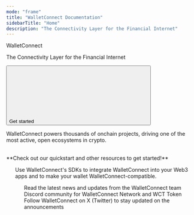 ```yaml
---
mode: "frame"
title: "WalletConnect Documentation"
sidebarTitle: "Home"
description: "The Connectivity Layer for the Financial Internet"
---
```



<div className="px-5 divide-y divide-gray-100 dark:divide-white/10">
  <Container>
    <div className="w-full flex flex-col">
      <div className="flex flex-col items-start justify-center w-full max-w-4xl text-left">
        <div
          className="text-gray-900 dark:text-gray-200 text-4xl tracking-tight"
        >
          WalletConnect
        </div>
        <p
          className="text-md text-gray-600 dark:text-gray-400 text-left mt-3 mb-4"
        >
        The Connectivity Layer for the Financial Internet
        </p>
        <div className="flex flex-row gap-4 mt-5">
        <a href="/wallet-sdk/overview">
          <button
            type="button"
            className="px-5 flex items-center font-medium text-sm rounded-full py-2 shadow-sm text-white dark:text-gray-900 bg-primary-dark dark:bg-primary-light hover:opacity-[0.9] hover:bg-primary justify-center"
          >
            Get started
            <svg
              className="size-3 ml-2 bg-white dark:bg-gray-900"
              style={{
                maskImage: 'url("https://mintlify.b-cdn.net/solid/arrow-right-long.svg")',
                maskRepeat: 'no-repeat',
                maskPosition: 'center center'
              }}
            />
          </button>
          </a>
        </div>
      </div>
    </div>

  </Container>
   <Container>
    <div className="flex flex-col w-full mb-8">
      <div className="flex items-center justify-between w-full">
        <Title>
          Build with WalletConnect
        </Title>
      </div>
      <p
        className="text-[#5B616E] dark:text-gray-300 text-md mb-1 mt-3"
      >
      WalletConnect powers thousands of onchain projects, driving one of the most active, open ecosystems in crypto.
      </p>
      <p>
      <br />
      **Check out our quickstart and other resources to get started!**
      </p>
    </div>
    <div className="dark:hidden block">
    <CardGroup cols={3}>
        <ProductCard
        title="Wallet SDK"
        description="Enable your wallets users to securely connect to any app, powered by the WalletConnect Network."
        href="/wallet-sdk/overview"
        img="/images/wallet.svg"
        model="For Wallets"
        type="Wallet SDK"
        />
        <ProductCard
          title="App SDK"
          description="Provide wallet connections and user authentication on your Web3 app using WalletConnect."
          href="/app-sdk/overview"
          img="/images/app.svg"
          model="For Apps"
          type="App SDK"
        />
          <ProductCard
          title="Network"
          description="The onchain UX ecosystem that makes Web3 work by facilitating users' use of any wallet across any app & platform."
          href="/overview"
          img="/images/network.svg"
          model="Ecosystem"
          type="Network"
        />
        <ProductCard
          title="Payments"
          description="Accept stablecoin payments at point-of-sale with a universal SDK for wallets, PSPs, and merchants."
          href="/payments/overview"
          img="/images/credit-card.svg"
          model="For Merchants"
          type="Payments"
        />
    </CardGroup>
    </div>
    <div className="dark:block hidden">
    <CardGroup cols={3}>
        <ProductCard
        title="Wallet SDK"
        description="Enable your wallets users to securely connect to any app, powered by the WalletConnect Network."
        href="/wallet-sdk/overview"
        img="/images/wallet-dark.svg"
        model="For Wallets"
        type="Wallet SDK"
        /> 
        <ProductCard
          title="App SDK"
          description="Provide wallet connections and user authentication on your Web3 app using WalletConnect."
          href="/app-sdk/overview"
          img="/images/app-dark.svg"
          model="For Apps"
          type="App SDK"
        />
          <ProductCard
          title="Network"
          description="The onchain UX ecosystem that makes Web3 work by facilitating users' use of any wallet across any app & platform."
          href="/overview"
          img="/images/network-dark.svg"
          model="Ecosystem"
          type="Network"
        />
        <ProductCard
          title="Payments"
          description="Accept stablecoin payments at point-of-sale with a universal SDK for wallets, PSPs, and merchants."
          href="/payments/overview"
          img="/images/credit-card-dark.svg"
          model="For Merchants"
          type="Payments"
        />
    </CardGroup>
    </div>
    <ul class="not-prose pb-[1px] h-1 min-w-full mt-3 overflow-auto" />
  </Container>
  <Container>
    <div className="flex flex-col w-full mb-8">
      <div className="flex items-center justify-between w-full">
        <Title>
          Explore the SDKs
        </Title>
      </div>
      <p
        className="text-[#5B616E] dark:text-gray-300 text-md mb-1 mt-3"
      >
        Use WalletConnect's SDKs to integrate WalletConnect into your Web3 apps and to make your wallet WalletConnect-compatible.
      </p>
    </div>
    <ProductTiles categories={appCategories} />
    <ul class="not-prose pb-[1px] h-1 min-w-full mt-3 overflow-auto" />
  </Container>
  

  <Container>
    <div className="flex flex-col w-full mb-5">
    <Title>
      Resources
    </Title>

  </div>
  <Columns cols={3}>
    <Card
      title="WalletConnect Blog"
      icon="newspaper"
      href="https://mintlify.com/careers#open-roles"
    >
    Read the latest news and updates from the WalletConnect team
    </Card>
    <Card
      title="Join the WalletConnect Community"
      icon= "discord"
      href="https://discord.walletconnect.network/"
    >
    Discord community for WalletConnect Network and WCT Token
    </Card>
    <Card
      title="Twitter"
      icon="twitter"
      href="https://x.com/WalletConnect"
    >
    Follow WalletConnect on X (Twitter) to stay updated on the announcements
    </Card>
  </Columns>
  </Container>
</div>